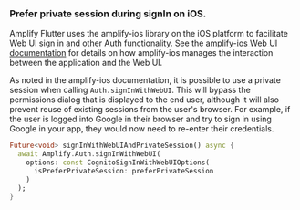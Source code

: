 ### Prefer private session during signIn on iOS.

Amplify Flutter uses the amplify-ios library on the iOS platform to facilitate Web UI sign in and other Auth functionality. See the [amplify-ios Web UI documentation](/lib/auth/signin_web_ui/q/platform/ios/#prefer-private-session-during-signin) for details on how amplify-ios manages the interaction between the application and the Web UI.

As noted in the amplify-ios documentation, it is possible to use a private session when calling `Auth.signInWithWebUI`. This will bypass the permissions dialog that is displayed to the end user, although it will also prevent reuse of existing sessions from the user's browser. For example, if the user is logged into Google in their browser and try to sign in using Google in your app, they would now need to re-enter their credentials.

```dart
Future<void> signInWithWebUIAndPrivateSession() async {
  await Amplify.Auth.signInWithWebUI(
    options: const CognitoSignInWithWebUIOptions(
      isPreferPrivateSession: preferPrivateSession
    )
  );
}
```
